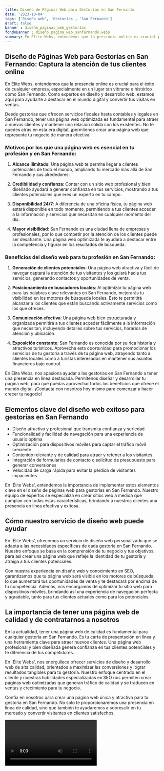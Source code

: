 ```yaml
---
title: Diseño de Páginas Web para Gestorías en San Fernando
date: '2023-10-04'
tags: ['Diseño web', 'Gestorías', 'San Fernando']
draft: false
banner : diseño_paginas_web_gestorías
fondoBanner : diseño_pagina_web_sanfernando.webp
summary: En Élite Webs, entendemos que la presencia online es crucial para el éxito de cualquier empresa, especialmente en un lugar tan vibrante e histórico como San Fernando. Como expertos en diseño y desarrollo web, estamos aquí para ayudarte a destacar en el mundo digital y convertir tus visitas en ventas.
---
```


## Diseño de Páginas Web para Gestorías en San Fernando: Captura la atención de tus clientes online

En Élite Webs, entendemos que la presencia online es crucial para el éxito de cualquier empresa, especialmente en un lugar tan vibrante e histórico como San Fernando. Como expertos en diseño y desarrollo web, estamos aquí para ayudarte a destacar en el mundo digital y convertir tus visitas en ventas.

Desde gestorías que ofrecen servicios fiscales hasta contables y legales en San Fernando, tener una página web optimizada es fundamental para atraer a nuevos clientes y mantener una relación sólida con los existentes. No te quedes atrás en esta era digital, ¡permítenos crear una página web que represente tu negocio de manera efectiva!

### Motivos por los que una página web es esencial en tu profesión y en San Fernando:

1. **Alcance ilimitado**: Una página web te permite llegar a clientes potenciales de todo el mundo, ampliando tu mercado más allá de San Fernando y sus alrededores.

2. **Credibilidad y confianza**: Contar con un sitio web profesional y bien diseñado ayudará a generar confianza en tus servicios, mostrando a tus clientes potenciales que eres un experto en tu campo.

3. **Disponibilidad 24/7**: A diferencia de una oficina física, tu página web estará disponible en todo momento, permitiendo a tus clientes acceder a la información y servicios que necesitan en cualquier momento del día.

4. **Mayor visibilidad**: San Fernando es una ciudad llena de empresas y profesionales, por lo que competir por la atención de los clientes puede ser desafiante. Una página web optimizada te ayudará a destacar entre la competencia y figurar en los resultados de búsqueda.

### Beneficios del diseño web para tu profesión en San Fernando:

1. **Generación de clientes potenciales**: Una página web atractiva y fácil de navegar captará la atención de tus visitantes y los guiará hacia tus servicios, generando contactos y oportunidades de venta.

2. **Posicionamiento en buscadores locales**: Al optimizar tu página web para las palabras clave relevantes en San Fernando, mejorarás tu visibilidad en los motores de búsqueda locales. Esto te permitirá alcanzar a los clientes que están buscando activamente servicios como los que ofreces.

3. **Comunicación efectiva**: Una página web bien estructurada y organizada permitirá a tus clientes acceder fácilmente a la información que necesitan, incluyendo detalles sobre tus servicios, horarios de atención y ubicación.

4. **Exposición constante**: San Fernando es conocida por su rica historia y atractivos turísticos. Aprovecha esta oportunidad para promocionar los servicios de tu gestoría a través de tu página web, atrayendo tanto a clientes locales como a turistas interesados en mantener sus asuntos financieros bajo control.

En Élite Webs, nos apasiona ayudar a las gestorías en San Fernando a tener una presencia en línea destacada. Permítenos diseñar y desarrollar tu página web, para que puedas aprovechar todos los beneficios que ofrece el mundo digital. ¡Contacta con nosotros hoy mismo para comenzar a hacer crecer tu negocio!

<GifSeo />

<Cta />

## Elementos clave del diseño web exitoso para gestorías en San Fernando

- Diseño atractivo y profesional que transmita confianza y seriedad
- Funcionalidad y facilidad de navegación para una experiencia de usuario óptima
- Optimización para dispositivos móviles para captar el tráfico móvil creciente
- Contenido relevante y de calidad para atraer y retener a los visitantes
- Integración de formularios de contacto o solicitud de presupuesto para generar conversiones
- Velocidad de carga rápida para evitar la pérdida de visitantes impacientes

En 'Élite Webs', entendemos la importancia de implementar estos elementos clave en el diseño de páginas web para gestorías en San Fernando. Nuestro equipo de expertos se especializa en crear sitios web a medida que cumplan con todas estas características, brindando a nuestros clientes una presencia en línea efectiva y exitosa.

## Cómo nuestro servicio de diseño web puede ayudar

En 'Élite Webs', ofrecemos un servicio de diseño web personalizado que se adapta a las necesidades específicas de cada gestoría en San Fernando. Nuestro enfoque se basa en la comprensión de tu negocio y tus objetivos, para así crear una página web que refleje la identidad de tu gestoría y atraiga a tus clientes potenciales.

Con nuestra experiencia en diseño web y conocimiento en SEO, garantizamos que tu página web será visible en los motores de búsqueda, lo que aumentará tus oportunidades de venta y te destacará por encima de tu competencia. Además, nos encargamos de optimizar tu sitio web para dispositivos móviles, brindando así una experiencia de navegación perfecta y agradable, tanto para tus clientes actuales como para los potenciales.

## La importancia de tener una página web de calidad y de contratarnos a nosotros

En la actualidad, tener una página web de calidad es fundamental para cualquier gestoría en San Fernando. Es tu carta de presentación en línea y una herramienta clave para atraer nuevos clientes. Una página web profesional y bien diseñada genera confianza en tus clientes potenciales y te diferencia de tus competidores.

En 'Élite Webs', nos enorgullece ofrecer servicios de diseño y desarrollo web de alta calidad, orientados a maximizar las conversiones y lograr resultados tangibles para tu gestoría. Nuestro enfoque centrado en el cliente y nuestras habilidades especializadas en SEO nos permiten crear páginas web optimizadas que generan tráfico de calidad y se traducen en ventas y crecimiento para tu negocio.

Confía en nosotros para crear una página web única y atractiva para tu gestoría en San Fernando. No solo te proporcionaremos una presencia en línea de calidad, sino que también te ayudaremos a sobresalir en tu mercado y convertir visitantes en clientes satisfechos.

<Video />

<CtaBot job='Gestorías' city='San Fernando'/>

<Gmaps query='San Fernando+españa+maps' />